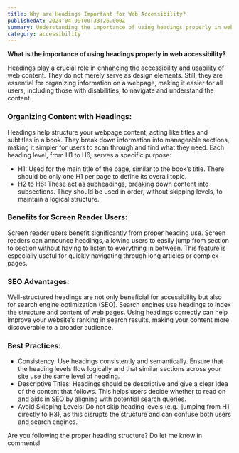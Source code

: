 ```yaml
---
title: Why are Headings Important for Web Accessibility?
publishedAt: 2024-04-09T00:33:26.000Z
summary: Understanding the importance of using headings properly in web accessibility, including their role in organizing content, aiding screen reader users, and improving SEO.
category: accessibility
---
```

**What is the importance of using headings properly in web accessibility?**

Headings play a crucial role in enhancing the accessibility and usability of web content. They do not merely serve as design elements. Still, they are essential for organizing information on a webpage, making it easier for all users, including those with disabilities, to navigate and understand the content.

### Organizing Content with Headings:

Headings help structure your webpage content, acting like titles and subtitles in a book. They break down information into manageable sections, making it simpler for users to scan through and find what they need. Each heading level, from H1 to H6, serves a specific purpose:

-   H1: Used for the main title of the page, similar to the book’s title. There should be only one H1 per page to define its overall topic.
-   H2 to H6: These act as subheadings, breaking down content into subsections. They should be used in order, without skipping levels, to maintain a logical structure.

### Benefits for Screen Reader Users:

Screen reader users benefit significantly from proper heading use. Screen readers can announce headings, allowing users to easily jump from section to section without having to listen to everything in between. This feature is especially useful for quickly navigating through long articles or complex pages.

### SEO Advantages:

Well-structured headings are not only beneficial for accessibility but also for search engine optimization (SEO). Search engines use headings to index the structure and content of web pages. Using headings correctly can help improve your website’s ranking in search results, making your content more discoverable to a broader audience.

### Best Practices:

-   Consistency: Use headings consistently and semantically. Ensure that the heading levels flow logically and that similar sections across your site use the same level of heading.
-   Descriptive Titles: Headings should be descriptive and give a clear idea of the content that follows. This helps users decide whether to read on and aids in SEO by aligning with potential search queries.
-   Avoid Skipping Levels: Do not skip heading levels (e.g., jumping from H1 directly to H3), as this disrupts the structure and can confuse both users and search engines.

Are you following the proper heading structure? Do let me know in comments!